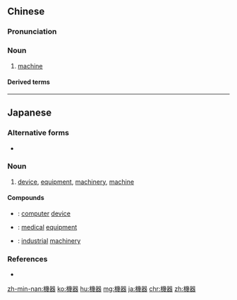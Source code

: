 {{also|机器}}
==Chinese==
{{zh-forms|s=机器}}

===Pronunciation===
{{zh-pron
|m=jīqì
|c=gei1 hei3
|h=pfs=kî-hi
|mn=ki-khì
|cat=n
}}

===Noun===
{{zh-noun|mw=臺|mw2=部|mw3=架|mw4=個}}

# [[machine]]

====Derived terms====
{{zh-der|機器翻譯}}

----

==Japanese==
{{ja-kanjitab|き|き|yomi=on}}

===Alternative forms===
* {{l/ja|器機}}

===Noun===
{{ja-noun|きき}}

# [[device]], [[equipment]], [[machinery]], [[machine]]

====Compounds====
* {{ja-r|コンピュータ機器|コンピュータ きき}}: [[computer]] [[device]]
* {{ja-r|医療機器|いりょう きき}}: [[medical]] [[equipment]]
* {{ja-r|工作機器|こうさく きき}}: [[industrial]] [[machinery]]

===References===
* {{R:Shogakukan}}

[[zh-min-nan:機器]]
[[ko:機器]]
[[hu:機器]]
[[mg:機器]]
[[ja:機器]]
[[chr:機器]]
[[zh:機器]]